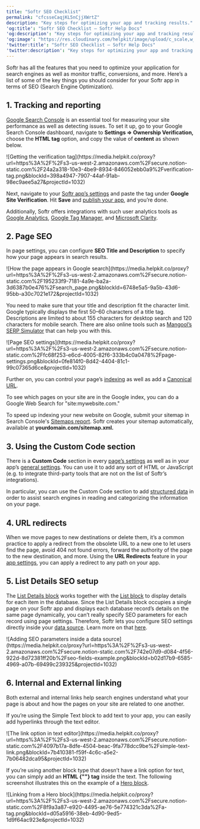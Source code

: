 ```yaml
---
title: "Softr SEO Checklist"
permalink: "cfcsseCaqjKL5nCjjXWrtZ"
description: "Key steps for optimizing your app and tracking results."
'og:title': "Softr SEO Checklist – Softr Help Docs"
'og:description': "Key steps for optimizing your app and tracking results."
'og:image': "https://res.cloudinary.com/helpkit/image/upload/c_scale,w_700,q_auto/v1674219840/softrdocs_meta_OG_Image_Url_258f31c013.png"
'twitter:title': "Softr SEO Checklist – Softr Help Docs"
'twitter:description': "Key steps for optimizing your app and tracking results."
---
```

Softr has all the features that you need to optimize your application for search engines as well as monitor traffic, conversions, and more. Here’s a list of some of the key things you should consider for your Softr app in terms of SEO (Search Engine Optimization).

## 1. Tracking and reporting

[Google Search Console](https://search.google.com/search-console/about) is an essential tool for measuring your site performance as well as detecting issues. To set it up, go to your Google Search Console dashboard, navigate to **Settings => Ownership Verification,** choose the **HTML tag** option, and copy the value of **content** as shown below.
<Frame caption="Getting the verification tag">![Getting the verification tag](https://media.helpkit.co/proxy?url=https%3A%2F%2Fs3-us-west-2.amazonaws.com%2Fsecure.notion-static.com%2F24a2a318-10e3-4be9-8934-846052ebb0a9%2Fverification-tag.png&blockId=398a4947-7907-44af-91ab-98ec9aee5a27&projectId=1032)</Frame>

Next, navigate to your [Softr app’s settings](/application-settings/n3K2UEfpC9BpHgakMzUU5Y/general-settings/7YdGy1J8X2tjJSv8BGvWQU) and paste the tag under **Google Site Verification**. Hit **Save** and [publish your app](/publishing/9qTmU2Lj8Gnpr1Ue6dEAkX/publishing-your-softr-app/gRrb1u7eLmRTrXyg3UNGkQ), and you’re done.

Additionally, Softr offers integrations with such user analytics tools as [Google Analytics](/integrations/etS18kJqm1fuD58KCsjC3z/google-analytics/qt63nJLpVoXh7oyxJUVZL4), [Google Tag Manager,](/integrations/etS18kJqm1fuD58KCsjC3z/google-tag-manager/xn8tKtdvHywro9AipL7r53) and [Microsoft Clarity](/integrations/etS18kJqm1fuD58KCsjC3z/microsoft-clarity/dG1NQn87tXYYoJv7GRchym).

## 2. Page SEO

In page settings, you can configure **SEO Title and Description** to specify how your page appears in search results.
<Frame caption="How the page appears in Google search">![How the page appears in Google search](https://media.helpkit.co/proxy?url=https%3A%2F%2Fs3-us-west-2.amazonaws.com%2Fsecure.notion-static.com%2F195233f9-7181-4a9e-ba2a-3d6387b0e476%2Fsearch_page.png&blockId=6748e5a5-9a5b-43d6-95bb-a30c7021e172&projectId=1032)</Frame>

You need to make sure that your title and description fit the character limit. Google typically displays the first 50–60 characters of a title tag. Descriptions are limited to about 155 characters for desktop search and 120 characters for mobile search. There are also online tools such as [Mangool’s SERP Simulator](https://mangools.com/free-seo-tools/serp-simulator) that can help you with this.
<Frame caption="Page SEO settings">![Page SEO settings](https://media.helpkit.co/proxy?url=https%3A%2F%2Fs3-us-west-2.amazonaws.com%2Fsecure.notion-static.com%2Ffc68f253-e6cd-4005-82f6-333b4c0a0478%2Fpage-settings.png&blockId=0fe814f0-8d42-4404-81c1-99c07365d6ce&projectId=1032)</Frame>

Further on, you can control your page’s [indexing](https://growhackscale.com/glossary/indexing-seo#:~:text=What%20Is%20Indexing%20in%20SEO,to%20be%20displayed%20in%20SERPs.) as well as add a [Canonical URL](https://moz.com/learn/seo/canonicalization).

To see which pages on your site are in the Google index, you can do a Google Web Search for "site:mywebsite.com."

<Tip>To speed up indexing your new website on Google, submit your sitemap in Search Console's [Sitemaps report](https://support.google.com/webmasters/answer/7451001). Softr creates your sitemap automatically, available at **yourdomain.com/sitemap.xml.**</Tip>

## 3. Using the Custom Code section

There is a **Custom Code** section in every [page’s settings](/0392ff65acfe4b1c96923c1aac7982f7) as well as in your app’s [general settings](/application-settings/n3K2UEfpC9BpHgakMzUU5Y/general-settings/7YdGy1J8X2tjJSv8BGvWQU). You can use it to add any sort of HTML or JavaScript (e.g. to integrate third-party tools that are not on the list of Softr’s integrations).

In particular, you can use the Custom Code section to add [structured data](https://developers.google.com/search/docs/appearance/structured-data/intro-structured-data) in order to assist search engines in reading and categorizing the information on your page.

## 4. URL redirects

When we move pages to new destinations or delete them, it’s a common practice to apply a redirect from the obsolete URL to a new one to let users find the page, avoid 404 not found errors, forward the authority of the page to the new destination, and more. Using the **URL Redirects** feature in your [app settings](/application-settings/n3K2UEfpC9BpHgakMzUU5Y/general-settings/7YdGy1J8X2tjJSv8BGvWQU), you can apply a redirect to any path on your app.

## 5. List Details SEO setup

The [List Details block](/building-blocks/vikC2AWEpQGkZd4jGyoVxo/item-details-block-/4bE8XaFbJp45wkAwuWiz8f) works together with the [List block](/building-blocks/vikC2AWEpQGkZd4jGyoVxo/list-block/pQhPYuA28VXr5tLLFBcbCU) to display details for each item in the database. Since the List Details block occupies a single page on your Softr app and displays each database record’s details on the same page dynamically, you can’t really specify SEO parameters for each record using page settings. Therefore, Softr lets you configure SEO settings directly inside your [data source](/4230abecf813402aa2926466c313290a). Learn more on that [here](/building-blocks/vikC2AWEpQGkZd4jGyoVxo/item-details-block-/4bE8XaFbJp45wkAwuWiz8f).
<Frame caption="Adding SEO parameters inside a data source">![Adding SEO parameters inside a data source](https://media.helpkit.co/proxy?url=https%3A%2F%2Fs3-us-west-2.amazonaws.com%2Fsecure.notion-static.com%2F742e07d9-d084-4f56-922d-8d72381ff20b%2Fseo-fields-example.png&blockId=b02d17b9-6585-4969-a07b-69499c239325&projectId=1032)</Frame>

## 6. Internal and External linking

Both external and internal links help search engines understand what your page is about and how the pages on your site are related to one another.

If you’re using the Simple Text block to add text to your app, you can easily add hyperlinks through the text editor.
<Frame caption="The link option in text editor">![The link option in text editor](https://media.helpkit.co/proxy?url=https%3A%2F%2Fs3-us-west-2.amazonaws.com%2Fsecure.notion-static.com%2F4097b17a-8dfe-4504-beac-9fa778dcc9be%2Fsimple-text-link.png&blockId=7b410381-f59f-4c6c-a5e2-7b06482dca95&projectId=1032)</Frame>

If you’re using another block type that doesn’t have a link option for text, you can simply add an **HTML {"<a>"} tag** inside the text. The following screenshot illustrates this on the example of a [Hero block](/building-blocks/vikC2AWEpQGkZd4jGyoVxo/hero/avyLWEvNZNUqYewF51kMLA).
<Frame caption="Linking from a Hero block">![Linking from a Hero block](https://media.helpkit.co/proxy?url=https%3A%2F%2Fs3-us-west-2.amazonaws.com%2Fsecure.notion-static.com%2F8f9a3a87-e920-4495-ae76-5e774321c3da%2Fa-tag.png&blockId=d05a5916-38eb-4d90-9ed5-1d9f64ac923e&projectId=1032)</Frame>